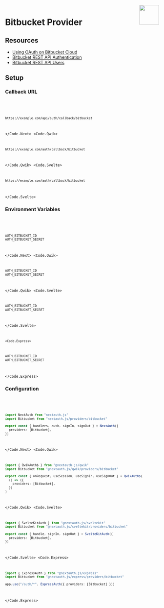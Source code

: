 
<img align="right" src="/img/providers/bitbucket.svg" height="64" width="64" />

# Bitbucket Provider

## Resources

- [Using OAuth on Bitbucket Cloud](https://support.atlassian.com/bitbucket-cloud/docs/use-oauth-on-bitbucket-cloud/)
- [Bitbucket REST API Authentication](https://developer.atlassian.com/cloud/bitbucket/rest/intro/#authentication)
- [Bitbucket REST API Users](https://developer.atlassian.com/cloud/bitbucket/rest/api-group-users/#api-group-users)

## Setup

### Callback URL

<Code>
  <Code.Next>

```bash
https://example.com/api/auth/callback/bitbucket
```

  </Code.Next>
  <Code.Qwik>

```bash
https://example.com/auth/callback/bitbucket
```

  </Code.Qwik>
  <Code.Svelte>

```bash
https://example.com/auth/callback/bitbucket
```

  </Code.Svelte>
</Code>

### Environment Variables

<Code>
  <Code.Next>

```bash filename=".env.local"
AUTH_BITBUCKET_ID
AUTH_BITBUCKET_SECRET
```

  </Code.Next>
  <Code.Qwik>

```bash filename=".env"
AUTH_BITBUCKET_ID
AUTH_BITBUCKET_SECRET
```

  </Code.Qwik>
  <Code.Svelte>

```bash filename=".env"
AUTH_BITBUCKET_ID
AUTH_BITBUCKET_SECRET
```

  </Code.Svelte>

    <Code.Express>

```bash filename=".env"
AUTH_BITBUCKET_ID
AUTH_BITBUCKET_SECRET
```

  </Code.Express>
</Code>

### Configuration

<Code>
  <Code.Next>

```ts filename="@/auth.ts"
import NextAuth from "nextauth.js"
import Bitbucket from "nextauth.js/providers/bitbucket"

export const { handlers, auth, signIn, signOut } = NextAuth({
  providers: [Bitbucket],
})
```

  </Code.Next>
  <Code.Qwik>
  
```ts filename="/src/routes/plugin@auth.ts"
import { QwikAuth$ } from "@nextauth.js/qwik"
import Bitbucket from "@nextauth.js/qwik/providers/bitbucket"

export const { onRequest, useSession, useSignIn, useSignOut } = QwikAuth$(
  () => ({
    providers: [Bitbucket],
  })
)
```

  </Code.Qwik>
  <Code.Svelte>

```ts filename="/src/auth.ts"
import { SvelteKitAuth } from "@nextauth.js/sveltekit"
import Bitbucket from "@nextauth.js/sveltekit/providers/bitbucket"

export const { handle, signIn, signOut } = SvelteKitAuth({
  providers: [Bitbucket],
})
```

  </Code.Svelte>
  <Code.Express>

```ts filename="/src/app.ts"
import { ExpressAuth } from "@nextauth.js/express"
import Bitbucket from "@nextauth.js/express/providers/bitbucket"

app.use("/auth/*", ExpressAuth({ providers: [Bitbucket] }))
```

  </Code.Express>
</Code>
